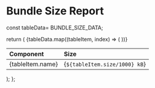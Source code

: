 
<Meta title="Utils/Bundle Size" />

# Bundle Size Report

  const tableData= BUNDLE_SIZE_DATA;

  return (
    <Table >
      <thead>
        <tr>
          <th align="left">
            Component
          </th>
          <th align="left">
            Size
          </th>
        </tr>
      </thead>
      <tbody>
        {tableData.map((tableItem, index) => (
          <tr key={index} item={tableItem}>
            <td key={index}> <Text weight="bold"> {tableItem.name} </Text></td>
            <td key={index}>{`${tableItem.size/1000} kB`}</td>
          </tr>
        ))}
      </tbody>    
    </Table>
  );
};

<BundleSizeReport />
